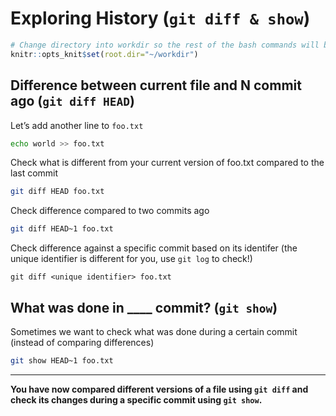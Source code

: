 # Exploring History (`git diff & show`)

```r
# Change directory into workdir so the rest of the bash commands will be run in it
knitr::opts_knit$set(root.dir="~/workdir")
```
## Difference between current file and N commit ago (`git diff HEAD`)

Let's add another line to `foo.txt`

```bash
echo world >> foo.txt
```

Check what is different from your current version of foo.txt compared to the last commit

```bash
git diff HEAD foo.txt
```

Check difference compared to two commits ago

```bash
git diff HEAD~1 foo.txt
```

Check difference against a specific commit based on its identifer (the unique identifier is different for you, use `git log` to check!)

`git diff <unique identifier> foo.txt`

## What was done in ____ commit? (`git show`)

Sometimes we want to check what was done during a certain commit (instead of comparing differences)

```bash
git show HEAD~1 foo.txt
```

***
**You have now compared different versions of a file using `git diff` and check its changes during a specific commit using `git show`.**